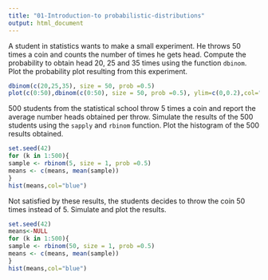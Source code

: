 ```yaml
---
title: "01-Introduction-to probabilistic-distributions"
output: html_document
---
```



A student in statistics wants to make a small experiment. He throws 50 times a coin and counts the number of times he gets head. Compute the probability to obtain head 20, 25 and 35 times using the function `dbinom`. Plot the probability plot resulting from this experiment.

```r
dbinom(c(20,25,35), size = 50, prob =0.5)
plot(c(0:50),dbinom(c(0:50), size = 50, prob =0.5), ylim=c(0,0.2),col="blue",ylab="p")
```

500 students from the statistical school throw 5 times a coin and report the average number heads obtained per throw. Simulate the results of the 500 students using the `sapply` and `rbinom` function. Plot the histogram of the 500 results obtained.

```r
set.seed(42)
for (k in 1:500){
sample <- rbinom(5, size = 1, prob =0.5)
means <- c(means, mean(sample))
}
hist(means,col="blue")
```

Not satisfied by these results, the students decides to throw the coin 50 times instead of 5. Simulate and plot the results.

```r
set.seed(42)
means<-NULL
for (k in 1:500){
sample <- rbinom(50, size = 1, prob =0.5)
means <- c(means, mean(sample))
}
hist(means,col="blue")
```